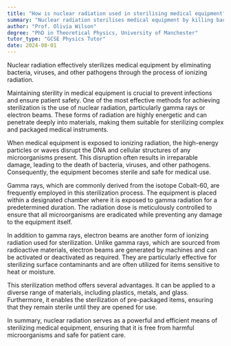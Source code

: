 ```yaml
---
title: "How is nuclear radiation used in sterilising medical equipment?"
summary: "Nuclear radiation sterilises medical equipment by killing bacteria, viruses, and other pathogens through ionising radiation."
author: "Prof. Olivia Wilson"
degree: "PhD in Theoretical Physics, University of Manchester"
tutor_type: "GCSE Physics Tutor"
date: 2024-08-01
---
```


Nuclear radiation effectively sterilizes medical equipment by eliminating bacteria, viruses, and other pathogens through the process of ionizing radiation.

Maintaining sterility in medical equipment is crucial to prevent infections and ensure patient safety. One of the most effective methods for achieving sterilization is the use of nuclear radiation, particularly gamma rays or electron beams. These forms of radiation are highly energetic and can penetrate deeply into materials, making them suitable for sterilizing complex and packaged medical instruments.

When medical equipment is exposed to ionizing radiation, the high-energy particles or waves disrupt the DNA and cellular structures of any microorganisms present. This disruption often results in irreparable damage, leading to the death of bacteria, viruses, and other pathogens. Consequently, the equipment becomes sterile and safe for medical use.

Gamma rays, which are commonly derived from the isotope Cobalt-60, are frequently employed in this sterilization process. The equipment is placed within a designated chamber where it is exposed to gamma radiation for a predetermined duration. The radiation dose is meticulously controlled to ensure that all microorganisms are eradicated while preventing any damage to the equipment itself.

In addition to gamma rays, electron beams are another form of ionizing radiation used for sterilization. Unlike gamma rays, which are sourced from radioactive materials, electron beams are generated by machines and can be activated or deactivated as required. They are particularly effective for sterilizing surface contaminants and are often utilized for items sensitive to heat or moisture.

This sterilization method offers several advantages. It can be applied to a diverse range of materials, including plastics, metals, and glass. Furthermore, it enables the sterilization of pre-packaged items, ensuring that they remain sterile until they are opened for use.

In summary, nuclear radiation serves as a powerful and efficient means of sterilizing medical equipment, ensuring that it is free from harmful microorganisms and safe for patient care.
    